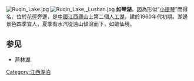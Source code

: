 [[File:Ruqin_Lake.jpg|thumb]]
[[File:Ruqin_Lake,_Lushan.jpg|thumb]]
'''如琴湖'''，因為形似“[[小提琴|小提琴]]”而得名，位於[[花徑|花徑]]旁邊，是[[中國|中國]][[江西|江西]][[廬山|廬山]]上第二個[[人工湖|人工湖]]，建於1960年代初期。湖邊景色四季宜人，夏季有水汽從遠山傾瀉而下，如臨仙境。

==参见==
*[[芦林湖|芦林湖]]

[[Category:江西湖泊|Category:江西湖泊]]